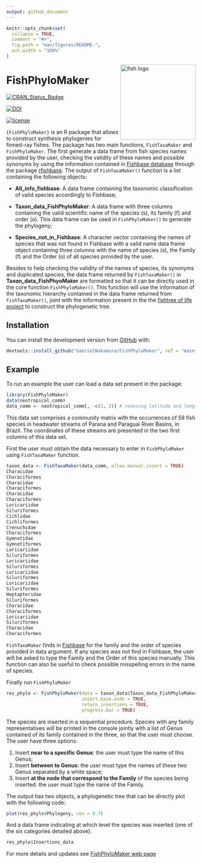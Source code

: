 ```yaml
---
output: github_document
---
```


<!-- README.md is generated from README.Rmd. Please edit that file -->

```r
knitr::opts_chunk$set(
  collapse = TRUE,
  comment = "#>",
  fig.path = "man/figures/README-",
  out.width = "100%"
)
```

<img src="man/figures/Logo_FishPhyloMaker.png" alt="fish logo" width="200px" align="right"/>

# FishPhyloMaker

[![CRAN_Status_Badge](https://www.r-pkg.org/badges/version/FishPhyloMaker)](https://cran.r-project.org/package=FishPhyloMaker)

[![DOI](https://zenodo.org/badge/336899540.svg)](https://zenodo.org/badge/latestdoi/336899540)

[![license](https://img.shields.io/github/license/mashape/apistatus.svg)](https://choosealicense.com/licenses/mit/)

`{FishPhyloMaker}` is an R package that allows to construct synthesis phylogenies for finned-ray fishes.
The package has two main functions, `FishTaxaMaker` and `FishPhyloMaker`. The first generate a data frame from fish species names provided by the user, checking the validity of these names and possible synonyms by using the information contained in [Fishbase database](http://www.fishbase.org/search.php) through the package [rfishbase](https://cran.r-project.org/web/packages/rfishbase/rfishbase.pdf). The output of `FishTaxaMaker()` function is a list containing the following objects: 

- **All_info_fishbase**: A data frame containing the taxonomic classification of valid species accordingly to Fishbase;

- **Taxon_data_FishPhyloMaker**: A data frame with three columns containing the valid scientific name of the species
    (s), its family (f) and order (o). This data frame can be used in `FishPhyloMaker()` to generate the phylogeny;
- **Species_not_in_Fishbase**: A character vector containing the names of species that was not found      in Fishbase with a valid name
data frame object containing three columns with the name of species (s), the Family (f) and the Order (o) of all species provided by the user. 

Besides to help checking the validity of the names of species, its synonyms and duplicated species, the data frame returned by `FishTaxaMaker()` in **Taxon_data_FishPhyoMaker** are formatted so that it can be directly used in the core function `FishPhyloMaker()`. This function will use the information of the taxonomic hierarchy contained in the data frame returned from `FishTaxaMaker()`, joint with the information present in the the [fishtree of life project](https://fishtreeoflife.org/) to construct the phylogenetic tree.

## Installation

You can install the development version from [GitHub](https://github.com/) with:

```.r
devtools::install_github("GabrielNakamura/FishPhyloMaker", ref = "main", build_vignettes = TRUE)
```

## Example

To run an example the user can load a data set present in the package:

```.r
library(FishPhyloMaker)
data(neotropical_comm)
data_comm <- neotropical_comm[, -c(1, 2)] # removing latitude and longitude
```

This data set comprises a community matrix with the occurrences of 59 fish species in headwater streams of 
Parana and Paraguai River Basins, in Brazil. The coordinates of these streams are presented in the two first columns of this data set.

First the user must obtain the data necessary to enter in `FishPhyloMaker`  using `FishTaxaMaker` function.

```.r
taxon_data <- FishTaxaMaker(data_comm, allow.manual.insert = TRUE)
Characidae
Characiformes
Characidae
Characiformes
Characidae
Characiformes
Loricariidae
Siluriformes
Cichlidae
Cichliformes
Crenuchidae
Characiformes
Gymnotidae
Gymnotiformes
Loricariidae
Siluriformes
Loricariidae
Siluriformes
Loricariidae
Siluriformes
Loricariidae
Siluriformes
Heptapteridae
Siluriformes
Characidae
Characiformes
Loricariidae
Siluriformes
Characidae
Characiformes
```

`FishTaxaMaker` finds in [Fishbase](http://www.fishbase.org/search.php) for the family and the order of species provided in data argument. If any species was not find in Fishbase, the user will be asked to type the Family and the Order of this species manually. This function can also be useful to check possible misspelling errors in the name of species.


Finally run `FishPhyloMaker`

```.r
res_phylo <- FishPhyloMaker(data = taxon_data$Taxon_data_FishPhyloMaker,
                            insert.base.node = TRUE, 
                            return.insertions = TRUE, 
                            progress.bar = TRUE)
```

The species are inserted in a sequential procedure. Species with any family representatives will be printed in the console jointly with a list of Genus contained of its family contained in the three, so that the user must choose. The user have three options: 

1. Insert **near to a specific Genus**: the user must type the name of this Genus;
2. Insert **between to Genus**: the user must type the names of these two Genus separated by a white space;
3. Insert **at the node that correspond to the Family** of the species being inserted: the user must type the name of the Family.

The output has two objects, a phylogenetic tree that can be directly plot with the following code:

```.r
plot(res_phylo$Phylogeny, cex = 0.7)
```

And a data frame indicating at which level the species was inserted (one of the six categories detailed above).

```.r
res_phylo$Insertions_data
```

For more details and updates see [FishPhyloMaker web page](https://gabrielnakamura.github.io/FishPhyloMaker/)